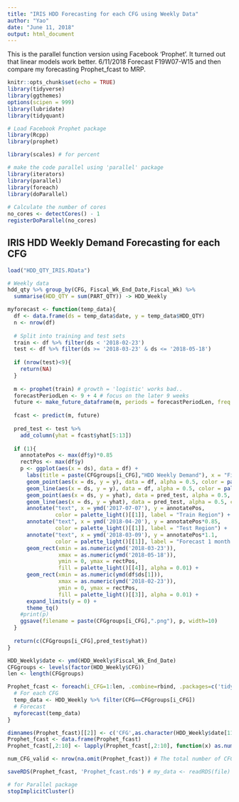 ---
title: "IRIS HDD Forecasting for each CFG using Weekly Data"
author: "Yao"
date: "June 11, 2018"
output: html_document
---

This is the parallel function version using Facebook 'Prophet'.
It turned out that linear models work better.
6/11/2018 Forecast F19W07-W15 and then compare my forecasting Prophet_fcast to MRP.

```{r setup, include=FALSE}
knitr::opts_chunk$set(echo = TRUE)
library(tidyverse)
library(ggthemes)
options(scipen = 999)
library(lubridate)
library(tidyquant)

# Load Facebook Prophet package
library(Rcpp)
library(prophet)

library(scales) # for percent

# make the code parallel using 'parallel' package
library(iterators)
library(parallel)
library(foreach)
library(doParallel)
 
# Calculate the number of cores
no_cores <- detectCores() - 1
registerDoParallel(no_cores)
```

## IRIS HDD Weekly Demand Forecasting for each CFG

```{r load the data}
load("HDD_QTY_IRIS.RData")

# Weekly data
hdd_qty %>% group_by(CFG, Fiscal_Wk_End_Date,Fiscal_Wk) %>%
  summarise(HDD_QTY = sum(PART_QTY)) -> HDD_Weekly
```

```{r Forecast Function}
myforecast <- function(temp_data){
  df <- data.frame(ds = temp_data$date, y = temp_data$HDD_QTY)
  n <- nrow(df)
  
  # Split into training and test sets
  train <- df %>% filter(ds < '2018-02-23')
  test <- df %>% filter(ds >= '2018-03-23' & ds <= '2018-05-18')
  
  if (nrow(test)<9){
    return(NA)
  }
  
  m <- prophet(train) # growth = 'logistic' works bad..
  forecastPeriodLen <- 9 + 4 # focus on the later 9 weeks
  future <- make_future_dataframe(m, periods = forecastPeriodLen, freq = 'week',include_history = FALSE)
  
  fcast <- predict(m, future)
  
  pred_test <- test %>%
    add_column(yhat = fcast$yhat[5:13])
  
  if (1){
    annotatePos <- max(df$y)*0.85
    rectPos <- max(df$y)
    p <- ggplot(aes(x = ds), data = df) +
      labs(title = paste(CFGgroups[i_CFG],"HDD Weekly Demand"), x = "Fiscal Week End Date",y='Weekly Demand') +
      geom_point(aes(x = ds, y = y), data = df, alpha = 0.5, color = palette_light()[[1]]) + 
      geom_line(aes(x = ds, y = y), data = df, alpha = 0.5, color = palette_light()[[1]]) +
      geom_point(aes(x = ds, y = yhat), data = pred_test, alpha = 0.5, color = palette_light()[[2]]) + 
      geom_line(aes(x = ds, y = yhat), data = pred_test, alpha = 0.5, color = palette_light()[[2]]) +
      annotate("text", x = ymd('2017-07-07'), y = annotatePos,
               color = palette_light()[[1]], label = "Train Region") +
      annotate("text", x = ymd('2018-04-20'), y = annotatePos*0.85,
               color = palette_light()[[1]], label = "Test Region") +
      annotate("text", x = ymd('2018-03-09'), y = annotatePos*1.1,
               color = palette_light()[[1]], label = "Forecast 1 month ahead") +
      geom_rect(xmin = as.numeric(ymd('2018-03-23')),
                xmax = as.numeric(ymd('2018-05-18')),
                ymin = 0, ymax = rectPos,
                fill = palette_light()[[4]], alpha = 0.01) + 
      geom_rect(xmin = as.numeric(ymd(df$ds[1])),
                xmax = as.numeric(ymd('2018-02-23')),
                ymin = 0, ymax = rectPos,
                fill = palette_light()[[3]], alpha = 0.01) + 
      expand_limits(y = 0) +
      theme_tq() 
    #print(p)
    ggsave(filename = paste(CFGgroups[i_CFG],".png"), p, width=10)
  }
  
  return(c(CFGgroups[i_CFG],pred_test$yhat))
}
```


```{r Run the fuctions parallel}
HDD_Weekly$date <- ymd(HDD_Weekly$Fiscal_Wk_End_Date)
CFGgroups <- levels(factor(HDD_Weekly$CFG))
len <- length(CFGgroups)

Prophet_fcast <- foreach(i_CFG=1:len, .combine=rbind, .packages=c('tidyverse','prophet','Rcpp','ggthemes','lubridate','tidyquant')) %dopar% {
  # For each CFG
  temp_data <- HDD_Weekly %>% filter(CFG==CFGgroups[i_CFG])
  # Forecast
  myforecast(temp_data)
}

dimnames(Prophet_fcast)[[2]] <- c('CFG',as.character(HDD_Weekly$date[112:120]))
Prophet_fcast <- data.frame(Prophet_fcast)
Prophet_fcast[,2:10] <- lapply(Prophet_fcast[,2:10], function(x) as.numeric(as.character(x)))

num_CFG_valid <- nrow(na.omit(Prophet_fcast)) # The total number of CFGs were forecasted.

saveRDS(Prophet_fcast, 'Prophet_fcast.rds') # my_data <- readRDS(file)
```

```{r close the clusters}
# for Parallel package
stopImplicitCluster()
```
